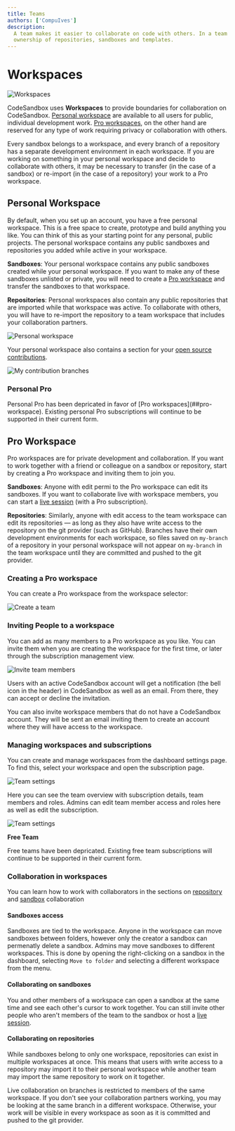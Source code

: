 ```yaml
---
title: Teams
authors: ['CompuIves']
description:
  A team makes it easier to collaborate on code with others. In a team you share
  ownership of repositories, sandboxes and templates.
---
```



# Workspaces
![Workspaces](../images/workspace-selector.png)

CodeSandbox uses **Workspaces** to provide boundaries for collaboration on CodeSandbox. [Personal workspace](#personal-workspace) are available to all users for public, individual development work. [Pro workspaces](#pro-workspace), on the other hand are reserved for any type of work requiring privacy or collaboration with others.

Every sandbox belongs to a workspace, and every branch of a repository has a separate development environment in each workspace. If you are working on something in your personal workspace and decide to collaborate with others, it may be necessary to transfer (in the case of a sandbox) or re-import (in the case of a repository) your work to a Pro workspace.

## Personal Workspace

By default, when you set up an account, you have a free personal workspace. This is a free space to create, prototype and build anything you like. You can think of this as your starting point for any personal, public projects. The personal workspace contains any public sandboxes and repositories you added while active in your workspace.

**Sandboxes**: Your personal workspace contains any public sandboxes created while your personal workspace. If you want to make any of these sandboxes unlisted or private, you will need to create a [Pro workspace](##pro-workspace) and transfer the sandboxes to that workspace. 

**Repositories**: Personal workspaces also contain any public repositories that are imported while that workspace was active. To collaborate with others, you will have to re-import the repository to a team workspace that includes your collaboration partners.

![Personal workspace](../images/workspace-personal-team.png)

Your personal workspace also contains a section for your [open source contributions](/learn/getting-started/open-source#introducing-contribution-branches).

![My contribution branches](../images/workspace-my-contributions.png)

### Personal Pro
<Callout emoji="⚠️">
Personal Pro has been depricated in favor of [Pro workspaces](##pro-workspace). Existing personal Pro subscriptions will continue to be supported in their current form.  
</Callout>


## Pro Workspace 

Pro workspaces are for private development and collaboration. 
If you want to work together with a friend or colleague on a sandbox or repository, start by creating a Pro workspace and inviting them to join you.

**Sandboxes**: Anyone with edit permi to the Pro workspace can edit its sandboxes. If you want to collaborate live with workspace members, you can start a [live session](/learn/getting-started/collaborate-share) (with a Pro subscription).

**Repositories**: Similarly, anyone with edit access to the team workspace can edit its repositories — as long as they also have write access to the repository on the git provider (such as GitHub). Branches have their own development environments for each workspace, so files saved on `my-branch` of a repository in your personal workspace will not appear on `my-branch` in the team workspace until they are committed and pushed to the git provider.

### Creating a Pro workspace

You can create a Pro workspace from the workspace selector:

![Create a team](../images/workspace-selector-newteam.png)


### Inviting People to a workspace

You can add as many members to a Pro workspace as you like. You can invite them when you are creating the workspace for the first time, or later through the subscription management view.

![Invite team members](../images/workspace-invite-members.png)

Users with an active CodeSandbox account will get a notification (the bell icon in the header) in CodeSandbox as well as an email. 
From there, they can accept or decline the invitation.

You can also invite workspace members that do not have a CodeSandbox account. They will be sent an email inviting them to create an account where they will have access to the workspace.


### Managing workspaces and subscriptions

You can create and manage workspaces from the dashboard settings page.
To find this, select your workspace and open the subscription page.

![Team settings](../images/workspace-team-settings-btn.png)

Here you can see the team overview with subscription details, team members and roles.
Admins can edit team member access and roles here as well as edit the subscription. 

![Team settings](../images/workspace-team-settings.png)


**Free Team**

<Callout emoji="⚠️">
Free teams have been depricated. Existing free team subscriptions will continue to be supported in their current form.  
</Callout>

### Collaboration in workspaces

You can learn how to work with collaborators in the sections on [repository](/learn/repositories/collaborate-share) and [sandbox]() collaboration

#### Sandboxes access

Sandboxes are tied to the workspace. Anyone in the workspace can move sandboxes between folders, however only the creator a sandbox can permenatly delete a sandbox.
Admins may move sandboxes to different workspaces. This is done by opening the right-clicking on a sandbox in the dashboard, selecting `Move to folder` and selecting a different workspace from the menu.  

#### Collaborating on sandboxes

You and other members of a workspace can open a sandbox at the same time and see each other's cursor to work together. You can still invite other people who aren't members of the team to the sandbox or host a [live session](/learn/getting-started/collaborate-share).

#### Collaborating on repositories

While sandboxes belong to only one workspace, repositories can exist in multiple workspaces at once. This means that users with write access to a repository may import it to their personal workspace while another team may import the same repository to work on it together.

Live collaboration on branches is restricted to members of the same workspace. If you don't see your collaboration partners working, you may be looking at the same branch in a different workspace. Otherwise, your work will be visible in every workspace as soon as it is committed and pushed to the git provider.
